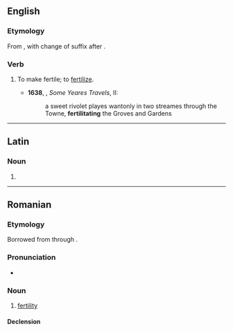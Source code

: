 ==English==

===Etymology===
From {{m|en|fertility}}, with change of suffix after {{m|en|debilitate}}.

===Verb===
{{en-verb}}

# {{lb|en|rare|obsolete}} To make fertile; to [[fertilize]].
#* '''1638''', {{w|Sir Thomas Herbert, 1st Baronet|Thomas Herbert}}, ''Some Yeares Travels'', II:
#*: a sweet rivolet playes wantonly in two streames through the Towne, '''fertilitating''' the Groves and Gardens

----

==Latin==

===Noun===
{{la-noun-form|fertilitāte}}

# {{inflection of|la|fertilitās||abl|s}}

----

==Romanian==

===Etymology===
Borrowed from {{bor|ro|la|fertilitas}} through {{etyl|fr|ro}} {{m|fr|fertilité}}.

===Pronunciation===
* {{IPA|ro|[fer.ti.liˈta.te]}}

===Noun===
{{ro-noun|f|-}}

# [[fertility]]

====Declension====
{{ro-noun-f-tate|fertili|n=sg}}
